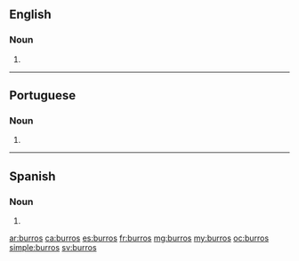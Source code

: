 ==English==

===Noun===
{{head|en|plural}}

# {{plural of|burro|lang=en}}

----

==Portuguese==

===Noun===
{{head|pt|plural}} {{g|m}}

# {{plural of|burro|lang=pt}}

----

==Spanish==

===Noun===
{{head|es|noun form|g=m-p}}

# {{plural of|burro|lang=es}}

[[ar:burros]]
[[ca:burros]]
[[es:burros]]
[[fr:burros]]
[[mg:burros]]
[[my:burros]]
[[oc:burros]]
[[simple:burros]]
[[sv:burros]]